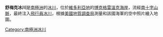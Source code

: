 {{coord|73|47|S|164|45|E|type:glacier_region:AQ|display=title}}

'''舒梅克冰川'''是[[南極洲|南極洲]]的[[冰川|冰川]]，位於[[維多利亞地|維多利亞地]]的[[博克格雷溫克海岸|博克格雷溫克海岸]]，流經[[南十字山脈|南十字山脈]]，最終注入[[飛行員冰川|飛行員冰川]]，根據[[美國地質調查局|美國地質調查局]]測量和該國海軍的空中照片繪入地圖。

{{DEFAULTSORT:Shoemaker Glacier}}
[[Category:南極洲冰川|Category:南極洲冰川]]


{{BorchgrevinkCoast-geo-stub}}